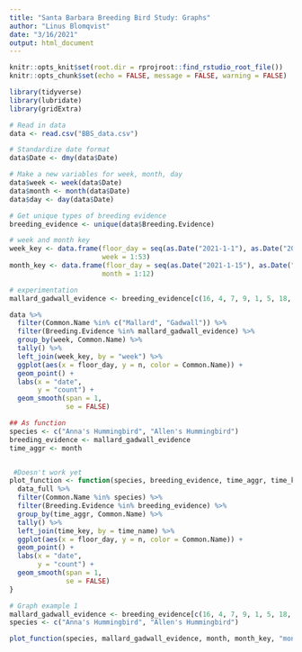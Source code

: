 ```yaml
---
title: "Santa Barbara Breeding Bird Study: Graphs"
author: "Linus Blomqvist"
date: "3/16/2021"
output: html_document
---
```


```r
knitr::opts_knit$set(root.dir = rprojroot::find_rstudio_root_file())
knitr::opts_chunk$set(echo = FALSE, message = FALSE, warning = FALSE)
```

```r
library(tidyverse)
library(lubridate)
library(gridExtra)
```


```r

# Read in data
data <- read.csv("BBS_data.csv")

# Standardize date format
data$Date <- dmy(data$Date)

# Make a new variables for week, month, day
data$week <- week(data$Date)
data$month <- month(data$Date)
data$day <- day(data$Date)

# Get unique types of breeding evidence
breeding_evidence <- unique(data$Breeding.Evidence)

# week and month key
week_key <- data.frame(floor_day = seq(as.Date("2021-1-1"), as.Date("2021-12-31"), by = "weeks"),
                       week = 1:53)
month_key <- data.frame(floor_day = seq(as.Date("2021-1-15"), as.Date("2021-12-31"), by = "months"),
                       month = 1:12)

```

```r

# experimentation
mallard_gadwall_evidence <- breeding_evidence[c(16, 4, 7, 9, 1, 5, 18, 6, 3)]

data %>%
  filter(Common.Name %in% c("Mallard", "Gadwall")) %>%
  filter(Breeding.Evidence %in% mallard_gadwall_evidence) %>%
  group_by(week, Common.Name) %>%
  tally() %>%
  left_join(week_key, by = "week") %>%
  ggplot(aes(x = floor_day, y = n, color = Common.Name)) +
  geom_point() +
  labs(x = "date",
       y = "count") +
  geom_smooth(span = 1,
              se = FALSE)

```

```r
## As function
species <- c("Anna's Hummingbird", "Allen's Hummingbird")
breeding_evidence <- mallard_gadwall_evidence
time_aggr <- month


 #Doesn't work yet
plot_function <- function(species, breeding_evidence, time_aggr, time_key, time_name) {
  data_full %>%
  filter(Common.Name %in% species) %>%
  filter(Breeding.Evidence %in% breeding_evidence) %>%
  group_by(time_aggr, Common.Name) %>%
  tally() %>%
  left_join(time_key, by = time_name) %>%
  ggplot(aes(x = floor_day, y = n, color = Common.Name)) +
  geom_point() +
  labs(x = "date",
       y = "count") +
  geom_smooth(span = 1,
              se = FALSE)
}


```

```r
# Graph example 1
mallard_gadwall_evidence <- breeding_evidence[c(16, 4, 7, 9, 1, 5, 18, 20, 6, 3)]
species <- c("Anna's Hummingbird", "Allen's Hummingbird")

plot_function(species, mallard_gadwall_evidence, month, month_key, "month")
```

